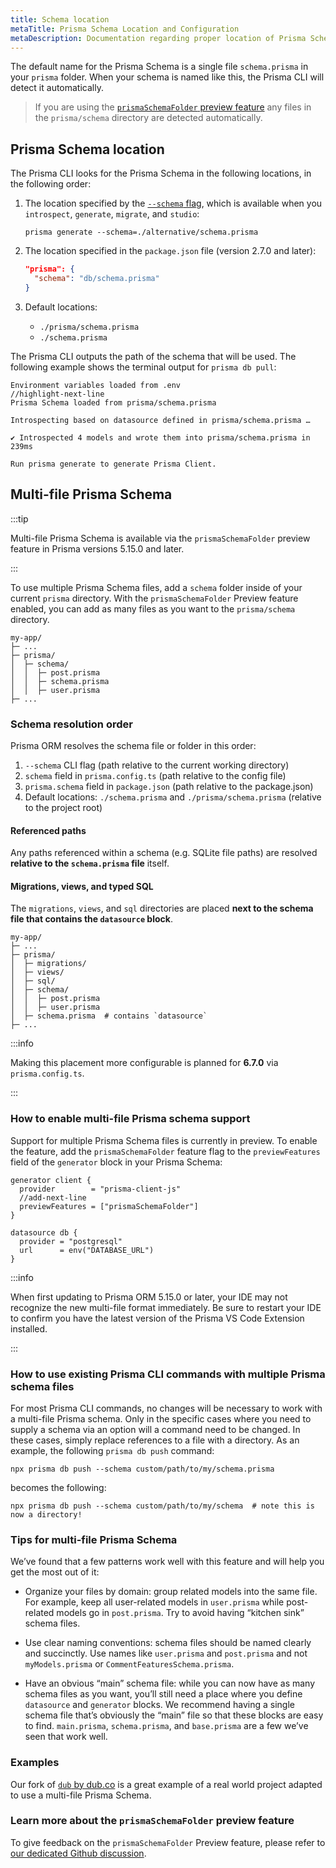 ```yaml
---
title: Schema location
metaTitle: Prisma Schema Location and Configuration
metaDescription: Documentation regarding proper location of Prisma Schema including default naming and multiple files.
---
```


The default name for the Prisma Schema is a single file `schema.prisma` in your `prisma` folder. When your schema is named like this, the Prisma CLI will detect it automatically.

> If you are using the [`prismaSchemaFolder` preview feature](#multi-file-prisma-schema) any files in the `prisma/schema` directory are detected automatically.

## Prisma Schema location

The Prisma CLI looks for the Prisma Schema in the following locations, in the following order:

1.  The location specified by the [`--schema` flag](/orm/reference/prisma-cli-reference), which is available when you `introspect`, `generate`, `migrate`, and `studio`:

    ```terminal
    prisma generate --schema=./alternative/schema.prisma
    ```

2.  The location specified in the `package.json` file (version 2.7.0 and later):

    ```json
    "prisma": {
      "schema": "db/schema.prisma"
    }
    ```

3.  Default locations:

    - `./prisma/schema.prisma`
    - `./schema.prisma`

The Prisma CLI outputs the path of the schema that will be used. The following example shows the terminal output for `prisma db pull`:

```no-lines
Environment variables loaded from .env
//highlight-next-line
Prisma Schema loaded from prisma/schema.prisma

Introspecting based on datasource defined in prisma/schema.prisma …

✔ Introspected 4 models and wrote them into prisma/schema.prisma in 239ms

Run prisma generate to generate Prisma Client.
```

## Multi-file Prisma Schema

:::tip

Multi-file Prisma Schema is available via the `prismaSchemaFolder` preview feature in Prisma versions 5.15.0 and later.

:::

To use multiple Prisma Schema files, add a `schema` folder inside of your current `prisma` directory. With the `prismaSchemaFolder` Preview feature enabled, you can add as many files as you want to the `prisma/schema` directory.
```
my-app/
├─ ...
├─ prisma/
│  ├─ schema/
│  │  ├─ post.prisma
│  │  ├─ schema.prisma
│  │  ├─ user.prisma
├─ ...
```

### Schema resolution order

Prisma ORM resolves the schema file or folder in this order:

1. `--schema` CLI flag (path relative to the current working directory)
2. `schema` field in `prisma.config.ts` (path relative to the config file)
3. `prisma.schema` field in `package.json` (path relative to the package.json)
4. Default locations: `./schema.prisma` and `./prisma/schema.prisma` (relative to the project root)

#### Referenced paths

Any paths referenced within a schema (e.g. SQLite file paths) are resolved **relative to the `schema.prisma` file** itself.

#### Migrations, views, and typed SQL

The `migrations`, `views`, and `sql` directories are placed **next to the schema file that contains the `datasource` block**.

```
my-app/
├─ ...
├─ prisma/
│  ├─ migrations/
│  ├─ views/
│  ├─ sql/
│  ├─ schema/
│  │  ├─ post.prisma
│  │  ├─ user.prisma
│  ├─ schema.prisma  # contains `datasource`
├─ ...
```

:::info

Making this placement more configurable is planned for **6.7.0** via `prisma.config.ts`.

:::

### How to enable multi-file Prisma schema support

Support for multiple Prisma Schema files is currently in preview. To enable the feature, add the `prismaSchemaFolder` feature flag to the `previewFeatures` field of the `generator` block in your Prisma Schema: 

```prisma file=schema.prisma showLineNumbers
generator client {
  provider        = "prisma-client-js"
  //add-next-line
  previewFeatures = ["prismaSchemaFolder"]
}

datasource db {
  provider = "postgresql"
  url      = env("DATABASE_URL")
}
```

:::info

When first updating to Prisma ORM 5.15.0 or later, your IDE may not recognize the new multi-file format immediately. Be sure to restart your IDE to confirm you have the latest version of the Prisma VS Code Extension installed.

:::

### How to use existing Prisma CLI commands with multiple Prisma schema files

For most Prisma CLI commands, no changes will be necessary to work with a multi-file Prisma schema. Only in the specific cases where you need to supply a schema via an option will a command need to be changed. In these cases, simply replace references to a file with a directory. As an example, the following `prisma db push` command:

```terminal
npx prisma db push --schema custom/path/to/my/schema.prisma
```

becomes the following:

```terminal
npx prisma db push --schema custom/path/to/my/schema  # note this is now a directory!
```

### Tips for multi-file Prisma Schema

We’ve found that a few patterns work well with this feature and will help you get the most out of it:

- Organize your files by domain: group related models into the same file. For example, keep all user-related models in `user.prisma` while post-related models go in `post.prisma`. Try to avoid having “kitchen sink” schema files.

- Use clear naming conventions: schema files should be named clearly and succinctly. Use names like `user.prisma` and `post.prisma` and not `myModels.prisma` or `CommentFeaturesSchema.prisma`.

- Have an obvious “main” schema file: while you can now have as many schema files as you want, you’ll still need a place where you define `datasource` and `generator` blocks. We recommend having a single schema file that’s obviously the “main” file so that these blocks are easy to find. `main.prisma`, `schema.prisma`, and `base.prisma` are a few we’ve seen that work well.

### Examples

Our fork of [`dub` by dub.co](https://github.com/prisma/dub) is a great example of a real world project adapted to use a multi-file Prisma Schema.

### Learn more about the `prismaSchemaFolder` preview feature

To give feedback on the `prismaSchemaFolder` Preview feature, please refer to [our dedicated Github discussion](https://github.com/prisma/prisma/discussions/24413).
